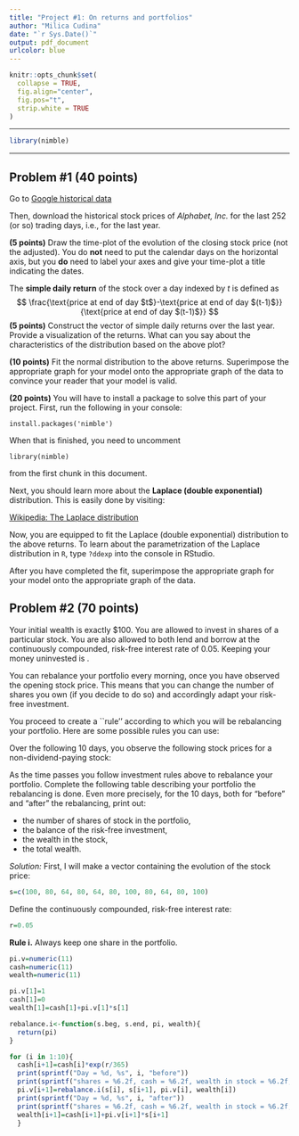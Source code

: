 ```yaml
---
title: "Project #1: On returns and portfolios"
author: "Milica Cudina"
date: "`r Sys.Date()`"
output: pdf_document
urlcolor: blue
---
```

<!-- The author of this template is Dr. Gordan Zitkovic.-->
<!-- The code chunk below contains some settings that will  -->
<!-- make your R code look better in the output pdf file.  -->
<!-- If you are curious about what each option below does, -->
<!-- go to https://yihui.org/knitr/options/ -->
<!-- If not, feel free to disregard everything ...  -->
```r
knitr::opts_chunk$set(
  collapse = TRUE,
  fig.align="center",
  fig.pos="t",
  strip.white = TRUE
)
```
<!-- ... down to here. -->

---

```r
library(nimble)
```

---

## Problem #1 **(40 points)**
Go to [Google historical data](https://finance.yahoo.com/quote/GOOG/history/)

Then, download the historical stock prices of *Alphabet, Inc.* for the last 252 (or so) trading days, i.e., for the last year.

**(5 points)** Draw the time-plot of the evolution of the closing stock price (not the adjusted). You do **not** need to put the calendar days on the horizontal axis, but you **do** need to label your axes and give your time-plot a title indicating the dates.   

The **simple daily return** of the stock over a day indexed by $t$ is defined as 
$$
\frac{\text{price at end of day $t$}-\text{price at end of day $(t-1)$}}{\text{price at end of day $(t-1)$}} 
$$
**(5 points)** Construct the vector of simple daily returns over the last year. Provide a visualization of the returns. What can you say about the characteristics of the distribution based on the above plot?

**(10 points)** Fit the normal distribution to the above returns. Superimpose the appropriate graph for your model onto the appropriate graph of the data to convince your reader that your model is valid.

**(20 points)** You will have to install a package to solve this part of your project. First, run the following in your console: 

`install.packages('nimble')`

When that is finished, you need to uncomment 

`library(nimble)`

from the first chunk in this document. 

Next, you should learn more about the **Laplace (double exponential)** distribution. This is easily done by visiting: 

[Wikipedia: The Laplace distribution](https://en.wikipedia.org/wiki/Laplace_distribution)

Now, you are equipped to fit the Laplace (double exponential) distribution to the above returns. To learn about the parametrization of the Laplace distribution in `R`, type `?ddexp` into the console in RStudio.

After you have completed the fit, superimpose the appropriate graph for your model onto the appropriate graph of the data.


## Problem #2 **(70 points)**
Your initial wealth is exactly \$100. You are allowed to invest in
shares of a particular stock. You are also allowed to both lend and
borrow at the continuously compounded, risk-free interest rate of
0.05. Keeping your money uninvested is \textbf{not allowed}.

You can rebalance your portfolio every morning, once you have observed
the opening stock price. This means that you can change the number of
shares you own (if you decide to do so) and accordingly adapt your
risk-free investment.

You proceed to create a ``rule'' according to which you will be
rebalancing your portfolio. Here are some possible rules you can use:

\begin{enumerate}
\def\labelenumi{ \bf \roman{enumi}.}
\item {\bf (10 points)} 
  Always own exactly one share and keep the rest of my wealth invested
  at the risk-free rate. If needed, borrow at the continuously
  compounded risk-free interest rate.
\item {\bf (20 points)}
  Always keep exactly \$100 in the stock and the rest of my wealth
  invested at the risk-free rate. If needed, borrow at the continuously
  compounded risk-free interest rate.
\item {\bf (30 points)}
  Always keep exactly one half of my wealth invested in the stock and
  the rest of my wealth invested at the risk-free rate. If needed,
  borrow at the continuously compounded risk-free interest rate.
\end{enumerate}

\medskip

Over the following 10 days, you observe the following stock prices for a non-dividend-paying stock:

\medskip

\begin{tabular}{|c|c|c|c|c|c|c|c|c|c|c|c|}
\hline
{\bf Day} & 0 & 1 & 2 & 3 & 4 & 5 & 6 & 7 & 8 & 9 & 10 \\
\hline
{\bf Stock price} &100 & 80 & 64 & 80 & 64 & 80 & 100 & 80 & 64 & 80 & 100 \\
\hline
\end{tabular}

\medskip

As the time passes you follow investment rules above to rebalance your portfolio. Complete the following table describing your portfolio \textbf{just before and just after} the rebalancing is done. 
Even more precisely, for the $10$ days, both for "before" and "after" the rebalancing, print out:

* the number of shares of stock in the portfolio, 
* the balance of the risk-free investment, 
* the wealth in the stock, 
* the total wealth. 

\medskip

*Solution:*
First, I will make a vector containing the evolution of the stock price:
```r
s=c(100, 80, 64, 80, 64, 80, 100, 80, 64, 80, 100)
```

Define the continuously compounded, risk-free interest rate:
```r
r=0.05
```

**Rule i.**
Always keep one share in the portfolio. 
```r
pi.v=numeric(11)
cash=numeric(11)
wealth=numeric(11)

pi.v[1]=1
cash[1]=0
wealth[1]=cash[1]+pi.v[1]*s[1]

rebalance.i<-function(s.beg, s.end, pi, wealth){
  return(pi)
}

for (i in 1:10){
  cash[i+1]=cash[i]*exp(r/365)
  print(sprintf("Day = %d, %s", i, "before"))
  print(sprintf("shares = %6.2f, cash = %6.2f, wealth in stock = %6.2f, total wealth = %6.2f", pi.v[i], cash[i+1], pi.v[i]*s[i+1], cash[i+1]+pi.v[i]*s[i+1]))
  pi.v[i+1]=rebalance.i(s[i], s[i+1], pi.v[i], wealth[i])
  print(sprintf("Day = %d, %s", i, "after"))
  print(sprintf("shares = %6.2f, cash = %6.2f, wealth in stock = %6.2f, total wealth = %6.2f", pi.v[i+1], cash[i+1], pi.v[i+1]*s[i+1], cash[i+1]+pi.v[i+1]*s[i+1]))
  wealth[i+1]=cash[i+1]+pi.v[i+1]*s[i+1]
  }
```


